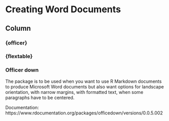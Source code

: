 Creating Word Documents {navmenu="Workshop"}
==========================================

Column {.tabset}
--------------------

### {officer}


### {flextable}


### Officer down

The package is to be used when you want to use R Markdown documents to produce Microsoft Word documents but also want options for landscape orientation, with narrow margins, with formatted text, when some paragraphs have to be centered.

Documentation: https://www.rdocumentation.org/packages/officedown/versions/0.0.5.002

